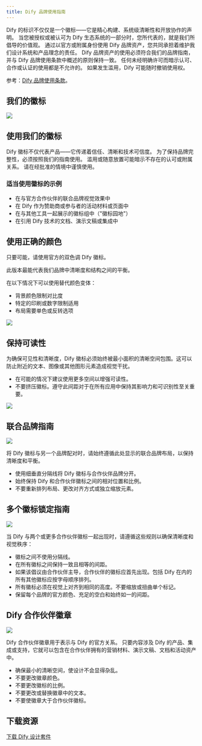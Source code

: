 ```yaml
---
title: Dify 品牌使用指南
---
```


Dify 的标识不仅仅是一个徽标——它是精心构建、系统级清晰性和开放协作的声明。
当您被授权或被认可为 Dify 生态系统的一部分时，您所代表的，就是我们所倡导的价值观。
通过以官方或附属身份使用 Dify 品牌资产，您共同承担着维护我们设计系统和产品理念的责任。
Dify 品牌资产的使用必须符合我们的品牌指南，并与 Dify 品牌使用条款中概述的原则保持一致。
任何未经明确许可而暗示认可、合作或认证的使用都是不允许的。
如果发生滥用，Dify 可能随时撤销使用权。

参考：[Dify 品牌使用条款](/zh-hans/resources/about-dify/dify-brand-usage-terms)。

## 我们的徽标

![](https://assets-docs.dify.ai/2025/05/8fdc43456b4eaa80a97144f572734d15.png)

## 使用我们的徽标

Dify 徽标不仅代表产品——它传递着信任、清晰和技术可信度。
为了保持品牌完整性，必须按照我们的指南使用。
滥用或随意放置可能暗示不存在的认可或附属关系。
请在经批准的情境中谨慎使用。

### 适当使用徽标的示例

- 在与官方合作伙伴的联合品牌视觉效果中
- 在 Dify 作为赞助商或参与者的活动材料或页面中
- 在与其他工具一起展示的徽标组中（"徽标园地"）
- 在引用 Dify 技术的文档、演示文稿或集成中

## 使用正确的颜色

只要可能，请使用官方的双色调 Dify 徽标。

此版本最能代表我们品牌中清晰度和结构之间的平衡。

在以下情况下可以使用替代颜色变体：

- 背景颜色限制对比度
- 特定的印刷或数字限制适用
- 布局需要单色或反转选项

![](https://assets-docs.dify.ai/2025/05/099d7f811983533566c3269dd7e3ccd2.png)

## 保持可读性

为确保可见性和清晰度，Dify 徽标必须始终被最小面积的清晰空间包围。这可以防止附近的文本、图像或其他图形元素造成视觉干扰。
- 在可能的情况下建议使用更多空间以增强可读性。
- 不要挤压徽标。遵守此间距对于在所有应用中保持其影响力和可识别性至关重要。

![](https://assets-docs.dify.ai/2025/05/e001f6009c7a64c97f7174c7efc7c061.png)

## 联合品牌指南

![](https://assets-docs.dify.ai/2025/05/68800461c5b609f960446236d9022105.png)

将 Dify 徽标与另一个品牌配对时，请始终遵循此处显示的联合品牌布局，以保持清晰度和平衡。
- 使用细垂直分隔线将 Dify 徽标与合作伙伴品牌分开。
- 始终保持 Dify 和合作伙伴徽标之间的相对位置和比例。
- 不要重新排列布局、更改对齐方式或独立缩放元素。
 
## 多个徽标锁定指南

![](https://assets-docs.dify.ai/2025/05/234b116641e2590d656f5318ad2f02cc.png)

当 Dify 与两个或更多合作伙伴徽标一起出现时，请遵循这些规则以确保清晰度和视觉秩序：

- 徽标之间不使用分隔线。
- 在所有徽标之间保持一致且相等的间距。
- 如果该倡议由合作伙伴主导，合作伙伴的徽标应首先出现。包括 Dify 在内的所有其他徽标应按字母顺序排列。
- 所有徽标必须在视觉上对齐到相同的高度。不要缩放或扭曲单个标记。
- 保留每个品牌的官方颜色、充足的空白和始终如一的间距。

## Dify 合作伙伴徽章

![](https://assets-docs.dify.ai/2025/05/3429fc70b342164bf145825fb47cc1fd.png)

Dify 合作伙伴徽章用于表示与 Dify 的官方关系。
只要内容涉及 Dify 的产品、集成或支持，它就可以包含在合作伙伴拥有的营销材料、演示文稿、文档和活动资产中。
- 确保最小的清晰空间，使设计不会显得杂乱。
- 不要更改徽章颜色。
- 不要更改徽标的比例。
- 不要更改或替换徽章中的文本。
- 不要使徽章大于合作伙伴徽标。

## 下载资源

[下载 Dify 设计套件](https://assets-docs.dify.ai/2025/05/5f547d3718bf32067849d9a83d9c92cf.zip)
